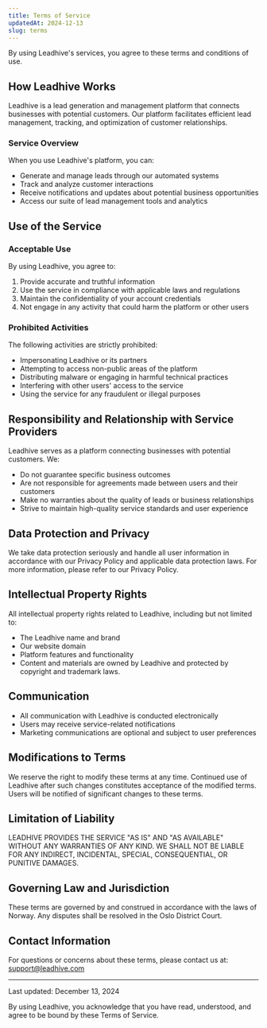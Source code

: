 ```yaml
---
title: Terms of Service
updatedAt: 2024-12-13
slug: terms
---
```


By using Leadhive's services, you agree to these terms and conditions of use.

## How Leadhive Works

Leadhive is a lead generation and management platform that connects businesses with potential customers. Our platform facilitates efficient lead management, tracking, and optimization of customer relationships.

### Service Overview

When you use Leadhive's platform, you can:
- Generate and manage leads through our automated systems
- Track and analyze customer interactions
- Receive notifications and updates about potential business opportunities
- Access our suite of lead management tools and analytics

## Use of the Service

### Acceptable Use

By using Leadhive, you agree to:
1. Provide accurate and truthful information
2. Use the service in compliance with applicable laws and regulations
3. Maintain the confidentiality of your account credentials
4. Not engage in any activity that could harm the platform or other users

### Prohibited Activities

The following activities are strictly prohibited:
- Impersonating Leadhive or its partners
- Attempting to access non-public areas of the platform
- Distributing malware or engaging in harmful technical practices
- Interfering with other users' access to the service
- Using the service for any fraudulent or illegal purposes

## Responsibility and Relationship with Service Providers

Leadhive serves as a platform connecting businesses with potential customers. We:
- Do not guarantee specific business outcomes
- Are not responsible for agreements made between users and their customers
- Make no warranties about the quality of leads or business relationships
- Strive to maintain high-quality service standards and user experience

## Data Protection and Privacy

We take data protection seriously and handle all user information in accordance with our Privacy Policy and applicable data protection laws. For more information, please refer to our Privacy Policy.

## Intellectual Property Rights

All intellectual property rights related to Leadhive, including but not limited to:
- The Leadhive name and brand
- Our website domain
- Platform features and functionality
- Content and materials
are owned by Leadhive and protected by copyright and trademark laws.

## Communication

- All communication with Leadhive is conducted electronically
- Users may receive service-related notifications
- Marketing communications are optional and subject to user preferences

## Modifications to Terms

We reserve the right to modify these terms at any time. Continued use of Leadhive after such changes constitutes acceptance of the modified terms. Users will be notified of significant changes to these terms.

## Limitation of Liability

LEADHIVE PROVIDES THE SERVICE "AS IS" AND "AS AVAILABLE" WITHOUT ANY WARRANTIES OF ANY KIND. WE SHALL NOT BE LIABLE FOR ANY INDIRECT, INCIDENTAL, SPECIAL, CONSEQUENTIAL, OR PUNITIVE DAMAGES.

## Governing Law and Jurisdiction

These terms are governed by and construed in accordance with the laws of Norway. Any disputes shall be resolved in the Oslo District Court.

## Contact Information

For questions or concerns about these terms, please contact us at:
support@leadhive.com

---

Last updated: December 13, 2024

By using Leadhive, you acknowledge that you have read, understood, and agree to be bound by these Terms of Service.
